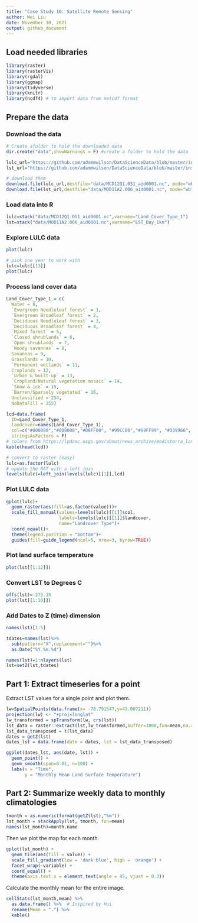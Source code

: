 ```yaml
---
title: "Case Study 10: Satellite Remote Sensing"
author: Wei Liu
date: November 10, 2021
output: github_document
---
```


## Load needed libraries

```r
library(raster)
library(rasterVis)
library(rgdal)
library(ggmap)
library(tidyverse)
library(knitr)
library(ncdf4) # to import data from netcdf format
```

## Prepare the data

### Download the data

```r
# Create afolder to hold the downloaded data
dir.create("data",showWarnings = F) #create a folder to hold the data

lulc_url="https://github.com/adammwilson/DataScienceData/blob/master/inst/extdata/appeears/MCD12Q1.051_aid0001.nc?raw=true"
lst_url="https://github.com/adammwilson/DataScienceData/blob/master/inst/extdata/appeears/MOD11A2.006_aid0001.nc?raw=true"

# download them
download.file(lulc_url,destfile="data/MCD12Q1.051_aid0001.nc", mode="wb")
download.file(lst_url,destfile="data/MOD11A2.006_aid0001.nc", mode="wb")
```

### Load data into R

```r
lulc=stack("data/MCD12Q1.051_aid0001.nc",varname="Land_Cover_Type_1")
lst=stack("data/MOD11A2.006_aid0001.nc",varname="LST_Day_1km")
```

### Explore LULC data

```r
plot(lulc)

# pick one year to work with
lulc=lulc[[13]]
plot(lulc)
```

### Process land cover data

```r
Land_Cover_Type_1 = c(
  Water = 0, 
  `Evergreen Needleleaf forest` = 1, 
  `Evergreen Broadleaf forest` = 2,
  `Deciduous Needleleaf forest` = 3, 
  `Deciduous Broadleaf forest` = 4,
  `Mixed forest` = 5, 
  `Closed shrublands` = 6,
  `Open shrublands` = 7,
  `Woody savannas` = 8, 
  Savannas = 9,
  Grasslands = 10,
  `Permanent wetlands` = 11, 
  Croplands = 12,
  `Urban & built-up` = 13,
  `Cropland/Natural vegetation mosaic` = 14, 
  `Snow & ice` = 15,
  `Barren/Sparsely vegetated` = 16, 
  Unclassified = 254,
  NoDataFill = 255)
```

```r
lcd=data.frame(
  ID=Land_Cover_Type_1,
  landcover=names(Land_Cover_Type_1),
  col=c("#000080","#008000","#00FF00", "#99CC00","#99FF99", "#339966", "#993366", "#FFCC99", "#CCFFCC", "#FFCC00", "#FF9900", "#006699", "#FFFF00", "#FF0000", "#999966", "#FFFFFF", "#808080", "#000000", "#000000"),
  stringsAsFactors = F)
# colors from https://lpdaac.usgs.gov/about/news_archive/modisterra_land_cover_types_yearly_l3_global_005deg_cmg_mod12c1
kable(head(lcd))
```

```r
# convert to raster (easy)
lulc=as.factor(lulc)
# update the RAT with a left join
levels(lulc)=left_join(levels(lulc)[[1]],lcd)
```

### Plot LULC data

```r
gplot(lulc)+
  geom_raster(aes(fill=as.factor(value)))+
  scale_fill_manual(values=levels(lulc)[[1]]$col,
                    labels=levels(lulc)[[1]]$landcover,
                    name="Landcover Type")+
  coord_equal()+
  theme(legend.position = "bottom")+
  guides(fill=guide_legend(ncol=5, nrow=3, byrow=TRUE))
```

### Plot land surface temperature

```r
plot(lst[[1:12]])
```

### Convert LST to Degrees C

```r
offs(lst)=-273.15
plot(lst[[1:10]])
```

### Add Dates to Z (time) dimension

```r
names(lst)[1:5]

tdates=names(lst)%>%
  sub(pattern="X",replacement="")%>%
  as.Date("%Y.%m.%d")

names(lst)=1:nlayers(lst)
lst=setZ(lst,tdates)
```

## Part 1: Extract timeseries for a point

Extract LST values for a single point and plot them.

```r
lw=SpatialPoints(data.frame(x= -78.791547,y=43.007211))
projection(lw) <- "+proj=longlat"
lw_transformed = spTransform(lw, crs(lst))
lst_data = raster::extract(lst,lw_transformed,buffer=1000,fun=mean,na.rm=T)
lst_data_transposed = t(lst_data)
dates = getZ(lst)
dates_lst = data.frame(date = dates, lst = lst_data_transposed)

ggplot(dates_lst, aes(date, lst)) +
  geom_point() +
  geom_smooth(span=0.01, n=100) +
  labs(x = "Time",
       y = "Monthly Mean Land Surface Temperature")
```

## Part 2: Summarize weekly data to monthly climatologies

```r
tmonth = as.numeric(format(getZ(lst),"%m"))
lst_month = stackApply(lst, tmonth, fun=mean)
names(lst_month)=month.name
```

Then we plot the map for each month.

```r
gplot(lst_month) + 
  geom_tile(aes(fill = value)) +
  scale_fill_gradient(low = 'dark blue', high = 'orange') +
  facet_wrap(~variable) +
  coord_equal() +
  theme(axis.text.x = element_text(angle = 45, vjust = 0.3))
```

Calculate the monthly mean for the entire image.

```r
cellStats(lst_month,mean) %>% 
  as.data.frame() %>%  # Inspired by Hui
  rename(Mean = ".") %>% 
  kable()
```

